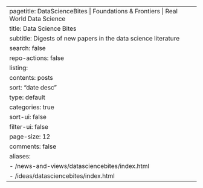 ---
pagetitle: DataScienceBites | Foundations & Frontiers | Real World Data Science
title: Data Science Bites
subtitle: Digests of new papers in the data science literature
search: false
repo-actions: false
listing:
  contents: posts
  sort: "date desc"
  type: default
  categories: true
  sort-ui: false
  filter-ui: false
  page-size: 12
comments: false
aliases: 
  - /news-and-views/datasciencebites/index.html
  - /ideas/datasciencebites/index.html
---